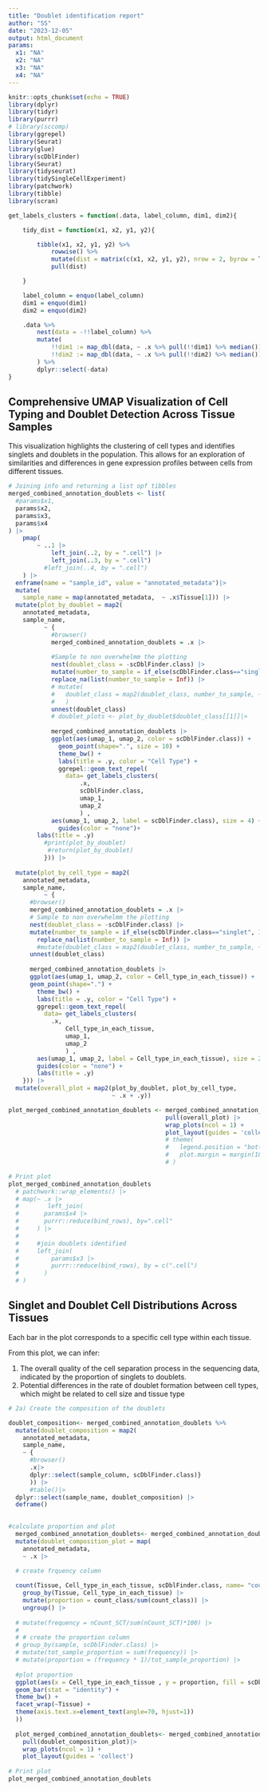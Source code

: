 ```yaml
---
title: "Doublet identification report"
author: "SS"
date: "2023-12-05"
output: html_document
params: 
  x1: "NA"
  x2: "NA"
  x3: "NA"
  x4: "NA"
---
```


```r
knitr::opts_chunk$set(echo = TRUE)
library(dplyr)
library(tidyr)
library(purrr)
# library(sccomp)
library(ggrepel)
library(Seurat)
library(glue)
library(scDblFinder)
library(Seurat)
library(tidyseurat)
library(tidySingleCellExperiment)
library(patchwork)
library(tibble)
library(scran)

get_labels_clusters = function(.data, label_column, dim1, dim2){

    tidy_dist = function(x1, x2, y1, y2){

        tibble(x1, x2, y1, y2) %>%
            rowwise() %>%
            mutate(dist = matrix(c(x1, x2, y1, y2), nrow = 2, byrow = T) %>% dist()) %>%
            pull(dist)

    }

    label_column = enquo(label_column)
    dim1 = enquo(dim1)
    dim2 = enquo(dim2)

    .data %>%
        nest(data = -!!label_column) %>%
        mutate(
            !!dim1 := map_dbl(data, ~ .x %>% pull(!!dim1) %>% median()),
            !!dim2 := map_dbl(data, ~ .x %>% pull(!!dim2) %>% median())
        ) %>%
        dplyr::select(-data)
}
```

## Comprehensive UMAP Visualization of Cell Typing and Doublet Detection Across Tissue Samples
This visualization highlights the clustering of cell types and identifies singlets and doublets in the population. This allows for an exploration of similarities and differences in gene expression profiles between cells from different tissues. 

```r
# Joining info and returning a list opf tibbles
merged_combined_annotation_doublets <- list(
  #params$x1,
  params$x2,
  params$x3,
  params$x4
) |>
    pmap(
        ~ ..1 |>
            left_join(..2, by = ".cell") |>
            left_join(..3, by = ".cell") 
          #left_join(..4, by = ".cell")
    ) |> 
  enframe(name = "sample_id", value = "annotated_metadata")|> 
  mutate(
    sample_name = map(annotated_metadata,  ~ .x$Tissue[1])) |> 
  mutate(plot_by_doublet = map2(
    annotated_metadata,
    sample_name,
          ~ {
            #browser()
            merged_combined_annotation_doublets = .x |>
      
            #Sample to non overwhelmm the plotting
            nest(doublet_class = -scDblFinder.class) |>
            mutate(number_to_sample = if_else(scDblFinder.class=="singlet", 10000, Inf)) |>
            replace_na(list(number_to_sample = Inf)) |>
            # mutate(
            #   doublet_class = map2(doublet_class, number_to_sample, ~ .x |> sample_n(min(n(), .y)))
            #   )
            unnest(doublet_class) 
            # doublet_plots <- plot_by_doublet$doublet_class[[1]]|>
            
            merged_combined_annotation_doublets |> 
            ggplot(aes(umap_1, umap_2, color = scDblFinder.class)) +
              geom_point(shape=".", size = 10) +
              theme_bw() +
              labs(title = .y, color = "Cell Type") + 
              ggrepel::geom_text_repel(
                data= get_labels_clusters(
          			.x, 
          			scDblFinder.class,
          			umap_1, 
          			umap_2
          			) ,
      		aes(umap_1, umap_2, label = scDblFinder.class), size = 4) +
              guides(color = "none")+ 
        labs(title = .y)
          #print(plot_by_doublet)
           #return(plot_by_doublet)
          })) |> 
  
  mutate(plot_by_cell_type = map2(
    annotated_metadata,
    sample_name,
          ~ {
      #browser()
      merged_combined_annotation_doublets = .x |>
      # Sample to non overwhelmm the plotting
      nest(doublet_class = -scDblFinder.class) |>
      mutate(number_to_sample = if_else(scDblFinder.class=="singlet", 10000, Inf)) |>
        replace_na(list(number_to_sample = Inf)) |>
        #mutate(doublet_class = map2(doublet_class, number_to_sample, ~ .x |> sample_n(min(n(), .y))))|>
      unnest(doublet_class)
      
      merged_combined_annotation_doublets |> 
      ggplot(aes(umap_1, umap_2, color = Cell_type_in_each_tissue)) +
      geom_point(shape=".") +
        theme_bw() +
        labs(title = .y, color = "Cell Type") +
        ggrepel::geom_text_repel(
          data= get_labels_clusters(
            .x, 
      			Cell_type_in_each_tissue,
      			umap_1, 
      			umap_2
      			) ,
		aes(umap_1, umap_2, label = Cell_type_in_each_tissue), size = 2) +
        guides(color = "none") + 
        labs(title = .y)
    })) |> 
  mutate(overall_plot = map2(plot_by_doublet, plot_by_cell_type, 
                             ~ .x + .y)) 

plot_merged_combined_annotation_doublets <- merged_combined_annotation_doublets |> 
                                            pull(overall_plot) |> 
                                            wrap_plots(ncol = 1) +
                                            plot_layout(guides = 'collect')  
                                            # theme(
                                            #   legend.position = "bottom", 
                                            #   plot.margin = margin(10, 10, 10, 10, "cm")
                                            # )

# Print plot 
plot_merged_combined_annotation_doublets
  # patchwork::wrap_elements() |> 
  # map(~ .x |>
  #        left_join(
  #       params$x4 |>
  #       purrr::reduce(bind_rows), by=".cell"
  #     ) |>
  # 
  #     #join doublets identified
  #     left_join(
  #         params$x3 |>
  #         purrr::reduce(bind_rows), by = c(".cell")
  #       )
  # )

```

## Singlet and Doublet Cell Distributions Across Tissues 
Each bar in the plot corresponds to a specific cell type within each tissue.

From this plot, we can infer: 

1. The overall quality of the cell separation process in the sequencing data, indicated by the proportion of singlets to doublets.
2. Potential differences in the rate of doublet formation between cell types, which might be related to cell size and tissue type

```r
# 2a) Create the composition of the doublets

doublet_composition<- merged_combined_annotation_doublets %>% 
  mutate(doublet_composition = map2(
    annotated_metadata,
    sample_name,
    ~ {
      #browser() 
      .x|> 
      dplyr::select(sample_column, scDblFinder.class)}
      )) |> 
      #table()|> 
  dplyr::select(sample_name, doublet_composition) |> 
  deframe()
  

#calculate proportion and plot
  merged_combined_annotation_doublets<- merged_combined_annotation_doublets |>
  mutate(doublet_composition_plot = map(
    annotated_metadata,
    ~ .x |> 

  # create frquency column
    
  count(Tissue, Cell_type_in_each_tissue, scDblFinder.class, name= "count_class") |> 
    group_by(Tissue, Cell_type_in_each_tissue) |> 
    mutate(proportion = count_class/sum(count_class)) |>
    ungroup() |>
    
  # mutate(frequency = nCount_SCT/sum(nCount_SCT)*100) |>
  # 
  # # create the proportion column
  # group_by(sample, scDblFinder.class) |>
  # mutate(tot_sample_proportion = sum(frequency)) |>
  # mutate(proportion = (frequency * 1)/tot_sample_proportion) |>
  
  #plot proportion
  ggplot(aes(x = Cell_type_in_each_tissue , y = proportion, fill = scDblFinder.class)) +
  geom_bar(stat = "identity") +
  theme_bw() +
  facet_wrap(~Tissue) +
  theme(axis.text.x=element_text(angle=70, hjust=1))
  )) 
  
  plot_merged_combined_annotation_doublets<- merged_combined_annotation_doublets|> 
    pull(doublet_composition_plot)|> 
    wrap_plots(ncol = 1) +
    plot_layout(guides = 'collect')  
 
# Print plot 
plot_merged_combined_annotation_doublets

```



